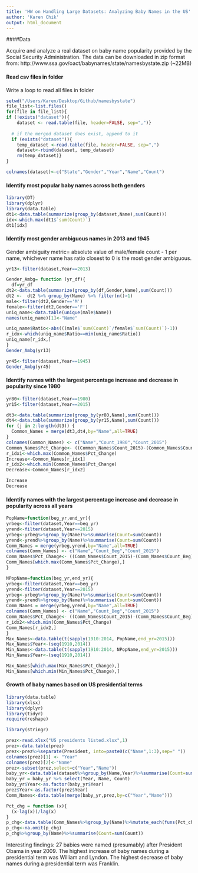 ```yaml
---
title: 'HW on Handling Large Datasets: Analyzing Baby Names in the US'
author: 'Karen Chik'
output: html_document
---
```



####Data

Acquire and analyze a real dataset on baby name popularity provided by the Social Security Administration.
The data can be downloaded in zip format from:
http://www.ssa.gov/oact/babynames/state/namesbystate.zip  (~22MB)


#### Read csv files in folder

Write a loop to read all files in folder
```r
setwd("/Users/Karen/Desktop/Github/namesbystate")
file_list<-list.files()
for(file in file_list){
if (!exists("dataset")){
    dataset <- read.table(file, header=FALSE, sep=",")}
   
  # if the merged dataset does exist, append to it
  if (exists("dataset")){
    temp_dataset <-read.table(file, header=FALSE, sep=",")
    dataset<-rbind(dataset, temp_dataset)
    rm(temp_dataset)}
}

colnames(dataset)<-c("State","Gender","Year","Name","Count")
```

#### Identify most popular baby names across both genders
```r
library(DT)
library(dplyr)
library(data.table)
dt1<-data.table(summarize(group_by(dataset,Name),sum(Count)))
idx<-which.max(dt1$`sum(Count)`)
dt1[idx]

```

#### Identify most gender ambiguous names in 2013 and 1945
Gender ambiguity metric= absolute value of male/female count - 1 per name, whichever name has ratio closest to 0 is the most gender ambiguous.

```r

yr13<-filter(dataset,Year==2013)

Gender_Ambg= function (yr_df){
  df=yr_df
dt2<-data.table(summarize(group_by(df,Gender,Name),sum(Count)))
dt2 <-  dt2 %>% group_by(Name) %>% filter(n()>1)
male<-filter(dt2,Gender=='M')
female<-filter(dt2,Gender=='F')
uniq_name<-data.table(unique(male$Name))
names(uniq_name)[1]<-"Name"

uniq_name$Ratio<-abs(((male$`sum(Count)`/female$`sum(Count)`)-1))
r_idx<-which(uniq_name$Ratio==min(uniq_name$Ratio))
uniq_name[r_idx,]
}
Gender_Ambg(yr13)

yr45<-filter(dataset,Year==1945)
Gender_Ambg(yr45)
```


#### Identify names with the largest percentage increase and decrease in popularity since 1980

```r
yr80<-filter(dataset,Year==1980)
yr15<-filter(dataset,Year==2015)

dt3<-data.table(summarize(group_by(yr80,Name),sum(Count)))
dt4<-data.table(summarize(group_by(yr15,Name),sum(Count)))
for (j in 2:length(dt3)) {
  Common_Names = merge(dt3,dt4,by="Name",all=TRUE)
}
colnames(Common_Names) <- c("Name","Count_1980","Count_2015")
Common_Names$Pct_Change<- ((Common_Names$Count_2015)-(Common_Names$Count_1980))/(Common_Names$Count_1980)
r_idx1<-which.max(Common_Names$Pct_Change)
Increase<-Common_Names[r_idx1]
r_idx2<-which.min(Common_Names$Pct_Change)
Decrease<-Common_Names[r_idx2]

Increase
Decrease
```


#### Identify names with the largest percentage increase and decrease in popularity across all years
```r

PopName=function(beg_yr,end_yr){
yrbeg<-filter(dataset,Year==beg_yr)
yrend<-filter(dataset,Year==2015)
yrbeg<-yrbeg%>%group_by(Name)%>%summarise(Count=sum(Count))
yrend<-yrend%>%group_by(Name)%>%summarise(Count=sum(Count))
Comm_Names = merge(yrbeg,yrend,by="Name",all=TRUE)
colnames(Comm_Names) <- c("Name","Count_Beg","Count_2015")
Comm_Names$Pct_Change<- ((Comm_Names$Count_2015)-(Comm_Names$Count_Beg))/(Comm_Names$Count_Beg)
Comm_Names[which.max(Comm_Names$Pct_Change),]
}

NPopName=function(beg_yr,end_yr){
yrbeg<-filter(dataset,Year==beg_yr)
yrend<-filter(dataset,Year==2015)
yrbeg<-yrbeg%>%group_by(Name)%>%summarise(Count=sum(Count))
yrend<-yrend%>%group_by(Name)%>%summarise(Count=sum(Count))
Comm_Names = merge(yrbeg,yrend,by="Name",all=TRUE)
colnames(Comm_Names) <- c("Name","Count_Beg","Count_2015")
Comm_Names$Pct_Change<- ((Comm_Names$Count_2015)-(Comm_Names$Count_Beg))/(Comm_Names$Count_Beg)
r_idx2<-which.min(Comm_Names$Pct_Change)
Comm_Names[r_idx2,]
}
Max_Names<-data.table(t(sapply(1910:2014, PopName,end_yr=2015)))
Max_Names$Year<-(seq(1910,2014))
Min_Names<-data.table(t(sapply(1910:2014, NPopName,end_yr=2015)))
Min_Names$Year<-(seq(1910,2014))

Max_Names[which.max(Max_Names$Pct_Change),] 
Min_Names[which.min(Min_Names$Pct_Change),]


```

#### Growth of baby names based on US presidential terms

```r
library(data.table)
library(xlsx)
library(dplyr)
library(tidyr)
require(reshape)

library(stringr)

prez<-read.xlsx("US presidents listed.xlsx",1)
prez<-data.table(prez)
prez<-prez%>%separate(President, into=paste0(c("Name",1:3),sep=" "))
colnames(prez)[1] <- "Year"
colnames(prez)[2]<-"Name"
prez<-subset(prez,select=c("Year","Name"))
baby_yr<-data.table(dataset%>%group_by(Name,Year)%>%summarise(Count=sum(Count)))
baby_yr = baby_yr %>% select(Year, Name, Count)
baby_yr$Year<-as.factor(baby_yr$Year)
prez$Year<-as.factor(prez$Year)
Comm_Names<-data.table(merge(baby_yr,prez,by=c("Year","Name")))

Pct_chg = function (x){
  (x-lag(x))/lag(x)
}
p_chg<-data.table(Comm_Names%>%group_by(Name)%>%mutate_each(funs(Pct_chg),Count))
p_chg<-na.omit(p_chg)
p_chg%>%group_by(Name)%>%summarise(Count=sum(Count))
```
Interesting findings:
27 babies were named (presumably) after President Obama in year 2009. 
The highest increase of baby names during a presidential term was William and Lyndon.
The highest decrease of baby names during a presidential term was Franklin.

